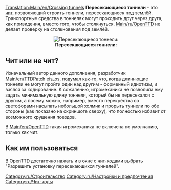 [[Translation:Main/en/Crossing tunnels]]
'''Пересекающиеся тоннели''' - это [[Main/ru/Чит-коды|чит]], позволяющий строить тоннели, пересекающиеся под землёй. Транспортные средства в тоннелях могут проходить друг через друга, как привидения, вместо того, чтобы столкнуться. [[Main/ru/OpenTTD]] не делает проверку на столкновения под землёй.

<center>[[File:en/Crossing Tunnels.png|right|frame|'''Пересекающиеся тоннели:''']]</center>

== Чит или не чит? ==

Изначальный автор данного дополнения, разработчик [[Main/en/TTDPatch]] eis_os, подумал как-то, что, когда длиннющие тоннели не могут пройти один над другим - форменный идиотизм, и взялся за кодирование. К сожалению, игромеханика не позволила ему задать минимальную длину тоннеля, который бы не пересекался с другим, а посему можно, например, вместо перекрёстка со светофорами насыпать небольшой холмик и прорыть туннели по обе стороны (как показано на скриншоте сверху), что полностью избавит от возможного крушения поездов.

В [[Main/en/OpenTTD]] такая игромеханика не включена по умолчанию, только как чит.

== Как им пользоваться ==

В OpenTTD достаточно нажать {{keypress|Ctrl|Alt|C}} и в окне с [[Main/ru/Чит-коды|чит-кодами]] выбрать "Разрешить установку пересекающихся туннелей".



[[Category:ru/Строительство]]
[[Category:ru/Настройки и предпочтения]]
[[Category:ru/Чит-коды]]